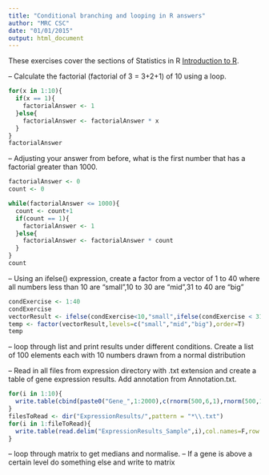 ```yaml
---
title: "Conditional branching and looping in R answers"
author: "MRC CSC"
date: "01/01/2015"
output: html_document
---
```


These exercises cover the sections of Statistics in R [Introduction to R]("introToR_Day1.html").

-- Calculate the factorial (factorial of 3 = 3+2+1) of 10 using a loop.

```r

for(x in 1:10){
  if(x == 1){
    factorialAnswer <- 1
  }else{
    factorialAnswer <- factorialAnswer * x 
  }
}
factorialAnswer
```
-- Adjusting your answer from before, what is the first number that has a factorial greater than 1000.
```r

factorialAnswer <- 0
count <- 0

while(factorialAnswer <= 1000){
  count <- count+1
  if(count == 1){
    factorialAnswer <- 1
  }else{
    factorialAnswer <- factorialAnswer * count 
  }
}
count
```

-- Using an ifelse() expression, create a factor from a vector of 1 to 40 where all numbers less than 10 are "small",10 to 30 are "mid",31 to 40 are "big"

```r
condExercise <- 1:40
condExercise
vectorResult <- ifelse(condExercise<10,"small",ifelse(condExercise < 31,"mid","big"))
temp <- factor(vectorResult,levels=c("small","mid","big"),order=T)
temp
```

-- loop through list and print results under different conditions.
Create a list of 100 elements each with 10 numbers drawn from a normal distribution

-- Read in all files from expression directory with .txt extension and create a table of gene expression results. Add annotation from Annotation.txt.
```r
for(i in 1:10){
  write.table(cbind(paste0("Gene_",1:2000),c(rnorm(500,6,1),rnorm(500,10,1),rnorm(500,8,1),rnorm(500,3,1))),file=paste0("ExpressionResults_Sample",i,".txt"),col.names=F,row.names=F,quote=F,sep="\t")
}
filesToRead <- dir("ExpressionResults/",pattern = "*\\.txt")
for(i in 1:fileToRead){
  write.table(read.delim("ExpressionResults_Sample",i),col.names=F,row.names=F,quote=F,sep="\t")
}


```

-- loop through matrix to get medians and normalise.
-- If a gene is above a certain level do something else and write to matrix
